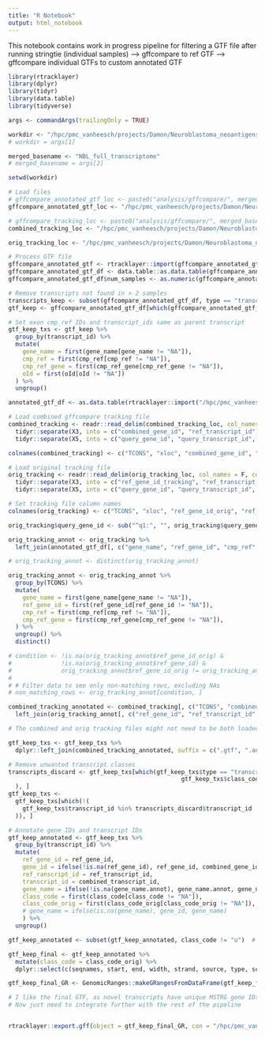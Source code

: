 ```yaml
---
title: "R Notebook"
output: html_notebook
---
```


This notebook contains work in progress pipeline for filtering a GTF file after running stringtie (individual samples) --> gffcompare to ref GTF --> gffcompare individual GTFs to custom annotated GTF

```r
library(rtracklayer)
library(dplyr)
library(tidyr)
library(data.table)
library(tidyverse)

args <- commandArgs(trailingOnly = TRUE)

workdir <- "/hpc/pmc_vanheesch/projects/Damon/Neuroblastoma_neoantigens/RNA_nbl_transcriptome_assembly/"
# workdir = args[1]

merged_basename <- "NBL_full_transcriptome"
# merged_basename = args[2]

setwd(workdir)
```


```r
# Load files
# gffcompare_annotated_gtf_loc <- paste0("analysis/gffcompare/", merged_basename, "/", merged_basename, ".annotated.gtf")
gffcompare_annotated_gtf_loc <- "/hpc/pmc_vanheesch/projects/Damon/Neuroblastoma_neoantigens/RNA_nbl_transcriptome_assembly/analysis/gffcompare/NBL_full_transcriptome/NBL_full_transcriptome_combined.combined.gtf"

# gffcompare_tracking_loc <- paste0("analysis/gffcompare/", merged_basename, "/", merged_basename, ".tracking")
combined_tracking_loc <- "/hpc/pmc_vanheesch/projects/Damon/Neuroblastoma_neoantigens/RNA_nbl_transcriptome_assembly/analysis/gffcompare/NBL_full_transcriptome/NBL_full_transcriptome_combined.tracking"

orig_tracking_loc <- "/hpc/pmc_vanheesch/projects/Damon/Neuroblastoma_neoantigens/RNA_nbl_transcriptome_assembly/analysis/gffcompare/NBL_full_transcriptome/NBL_full_transcriptome.tracking"
```


```r
# Process GTF file
gffcompare_annotated_gtf <- rtracklayer::import(gffcompare_annotated_gtf_loc)
gffcompare_annotated_gtf_df <- data.table::as.data.table(gffcompare_annotated_gtf)
gffcompare_annotated_gtf_df$num_samples <- as.numeric(gffcompare_annotated_gtf_df$num_samples)
```


```r
# Remove transcripts not found in > 2 samples
transcripts_keep <- subset(gffcompare_annotated_gtf_df, type == "transcript" & num_samples > 3)$transcript_id
gtf_keep <- gffcompare_annotated_gtf_df[which(gffcompare_annotated_gtf_df$transcript_id %in% transcripts_keep),] 
```


```r
# Set exon cmp_ref IDs and transcript_ids same as parent transcript
gtf_keep_txs <- gtf_keep %>%
  group_by(transcript_id) %>%
  mutate(
    gene_name = first(gene_name[gene_name != "NA"]),
    cmp_ref = first(cmp_ref[cmp_ref != "NA"]),
    cmp_ref_gene = first(cmp_ref_gene[cmp_ref_gene != "NA"]),
    oId = first(oId[oId != "NA"])
  ) %>%
  ungroup()
```


```r
annotated_gtf_df <- as.data.table(rtracklayer::import("/hpc/pmc_vanheesch/projects/Damon/Neuroblastoma_neoantigens/RNA_nbl_transcriptome_assembly/analysis/gffcompare/NBL_full_transcriptome/NBL_full_transcriptome.annotated.gtf"))
```


```r
# Load combined gffcompare tracking file
combined_tracking <- readr::read_delim(combined_tracking_loc, col_names = F, col_select = c(1:5)) %>%
  tidyr::separate(X3, into = c("combined_gene_id", "ref_transcript_id"), sep = "\\|") %>%
  tidyr::separate(X5, into = c("query_gene_id", "query_transcript_id", "query_num_exons", "query_FPKM", "query_TPM", "query_cov", "query_len"), sep = "\\|")

colnames(combined_tracking) <- c("TCONS", "xloc", "combined_gene_id", "combined_transcript_id", "class_code_combined", "query_gene_id", "query_transcript_id", "query_num_exons", "query_FPKM", "query_TPM", "query_cov", "query_len")
```

```r
# Load original tracking file
orig_tracking <- readr::read_delim(orig_tracking_loc, col_names = F, col_select = c(1:5)) %>%
  tidyr::separate(X3, into = c("ref_gene_id_tracking", "ref_transcript_id"), sep = "\\|") %>%
  tidyr::separate(X5, into = c("query_gene_id", "query_transcript_id", "query_num_exons", "query_FPKM", "query_TPM", "query_cov", "query_len"), sep = "\\|")

# Set tracking file column names
colnames(orig_tracking) <- c("TCONS", "xloc", "ref_gene_id_orig", "ref_transcript_id", "class_code_orig", "query_gene_id", "query_transcript_id", "query_num_exons", "query_FPKM", "query_TPM", "query_cov", "query_len")

orig_tracking$query_gene_id <- sub("^q1:", "", orig_tracking$query_gene_id)

orig_tracking_annot <- orig_tracking %>%
  left_join(annotated_gtf_df[, c("gene_name", "ref_gene_id", "cmp_ref", "cmp_ref_gene", "transcript_id")], by = c("query_transcript_id" = "transcript_id"))

# orig_tracking_annot <- distinct(orig_tracking_annot)

orig_tracking_annot <- orig_tracking_annot %>%
  group_by(TCONS) %>%
  mutate(
    gene_name = first(gene_name[gene_name != "NA"]),
    ref_gene_id = first(ref_gene_id[ref_gene_id != "NA"]),
    cmp_ref = first(cmp_ref[cmp_ref != "NA"]),
    cmp_ref_gene = first(cmp_ref_gene[cmp_ref_gene != "NA"]),
  ) %>%
  ungroup() %>%
  distinct()
```

```r
# condition <- !is.na(orig_tracking_annot$ref_gene_id_orig) & 
#              !is.na(orig_tracking_annot$ref_gene_id) & 
#              orig_tracking_annot$ref_gene_id_orig != orig_tracking_annot$ref_gene_id
# 
# # Filter data to see only non-matching rows, excluding NAs
# non_matching_rows <- orig_tracking_annot[condition, ]
```


```r
combined_tracking_annotated <- combined_tracking[, c("TCONS", "combined_gene_id", "combined_transcript_id", "class_code_combined")] %>%
  left_join(orig_tracking_annot[, c("ref_gene_id", "ref_transcript_id", "query_gene_id", "query_transcript_id", "class_code_orig", "gene_name", "cmp_ref", "cmp_ref_gene")],na_matches = "never", by = c("combined_transcript_id" = "query_transcript_id"))

# The combined and orig tracking files might not need to be both loaded, I think the combined tracking file in itself should suffice
```



```r
gtf_keep_txs <- gtf_keep_txs %>%
  dplyr::left_join(combined_tracking_annotated, suffix = c(".gtf", ".annot"), by = c("transcript_id" = "TCONS"))
```

```r
# Remove unwanted transcript classes
transcripts_discard <- gtf_keep_txs[which(gtf_keep_txs$type == "transcript" &
                                                 gtf_keep_txs$class_code_orig %in% c("=", "c", "j", "m", "n", "e", "r", "s")
  ), ]
gtf_keep_txs <-
  gtf_keep_txs[which(!(
    gtf_keep_txs$transcript_id %in% transcripts_discard$transcript_id
  )), ]
```

```r
# Annotate gene IDs and transcript IDs
gtf_keep_annotated <- gtf_keep_txs %>%
  group_by(transcript_id) %>%
  mutate(
    ref_gene_id = ref_gene_id,
    gene_id = ifelse(!is.na(ref_gene_id), ref_gene_id, combined_gene_id),
    ref_ranscript_id = ref_transcript_id,
    transcript_id = combined_transcript_id,
    gene_name = ifelse(!is.na(gene_name.annot), gene_name.annot, gene_name.gtf),
    class_code = first(class_code[class_code != "NA"]),
    class_code_orig = first(class_code_orig[class_code_orig != "NA"]),
    # gene_name = ifelse(is.na(gene_name), gene_id, gene_name)
    ) %>%
  ungroup()

gtf_keep_annotated <- subset(gtf_keep_annotated, class_code != "u")  # Need to find out what to do with these guys, as some of them occur in quite a lot of samples
```


```r
gtf_keep_final <- gtf_keep_annotated %>%
  mutate(class_code = class_code_orig) %>%
  dplyr::select(c(seqnames, start, end, width, strand, source, type, score, phase, gene_id, gene_name, transcript_id, ref_gene_id, class_code, tss_id, num_samples, exon_number, cmp_ref.annot, cmp_ref_gene.annot))

gtf_keep_final_GR <- GenomicRanges::makeGRangesFromDataFrame(gtf_keep_final, keep.extra.columns = TRUE)

# I like the final GTF, as novel transcripts have unique MSTRG gene IDs and transctipt IDs, but the gene names are set to the gene they overlap if applicable.
# Now just need to integrate further with the rest of the pipeline


rtracklayer::export.gff(object = gtf_keep_final_GR, con = "/hpc/pmc_vanheesch/projects/Damon/Neuroblastoma_neoantigens/RNA_nbl_transcriptome_assembly/analysis/customannotation/NBL_transcriptome_test_4.gtf")

```


